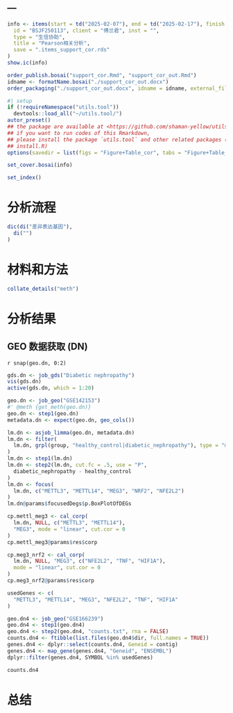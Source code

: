 ---
---

```r
info <- items(start = td("2025-02-07"), end = td("2025-02-17"), finish = td("2025-02-17"),
  id = "BSJF250113", client = "傅兰君", inst = "",
  type = "生信协助",
  title = "Pearson相关分析",
  save = ".items_support_cor.rds"
)
show.ic(info)

order_publish.bosai("support_cor.Rmd", "support_cor_out.Rmd")
idname <- formatName.bosai("./support_cor_out.docx")
order_packaging("./support_cor_out.docx", idname = idname, external_file = NULL)
```

```r
#| setup
if (!requireNamespace("utils.tool"))
  devtools::load_all("~/utils.tool/")
autor_preset()
## the package are available at <https://github.com/shaman-yellow/utils.tool>
## if you want to run codes of this Rmarkdown,
## please install the package `utils.tool` and other related packages (run
## install.R)
options(savedir = list(figs = "Figure+Table_cor", tabs = "Figure+Table_cor"))
```

```r
set_cover.bosai(info)
```

```r
set_index()
```

# 分析流程 {#abstract}

```r
dic(di("差异表达基因"),
  di("")
)
```

# 材料和方法 {#introduction}

```r
collate_details("meth")
```

# 分析结果 {#workflow}

## GEO 数据获取 (DN)

`r snap(geo.dn, 0:2)`

```r
gds.dn <- job_gds("Diabetic nephropathy")
vis(gds.dn)
active(gds.dn, which = 1:20)

geo.dn <- job_geo("GSE142153")
#' @meth {get_meth(geo.dn)}
geo.dn <- step1(geo.dn)
metadata.dn <- expect(geo.dn, geo_cols())
```

```r
lm.dn <- asjob_limma(geo.dn, metadata.dn)
lm.dn <- filter(
  lm.dn, grpl(group, "healthy_control|diabetic_nephropathy"), type = "metadata"
)
lm.dn <- step1(lm.dn)
lm.dn <- step2(lm.dn, cut.fc = .5, use = "P",
  diabetic_nephropathy - healthy_control
)
lm.dn <- focus(
  lm.dn, c("METTL3", "METTL14", "MEG3", "NRF2", "NFE2L2")
)
lm.dn@params$focusedDegs$p.BoxPlotOfDEGs

cp.mettl_meg3 <- cal_corp(
  lm.dn, NULL, c("METTL3", "METTL14"), 
  "MEG3", mode = "linear", cut.cor = 0
)
cp.mettl_meg3@params$res$corp

cp.meg3_nrf2 <- cal_corp(
  lm.dn, NULL, "MEG3", c("NFE2L2", "TNF", "HIF1A"),
  mode = "linear", cut.cor = 0
)
cp.meg3_nrf2@params$res$corp

usedGenes <- c(
  "METTL3", "METTL14", "MEG3", "NFE2L2", "TNF", "HIF1A"
)
```

```r
geo.dn4 <- job_geo("GSE166239")
geo.dn4 <- step1(geo.dn4)
geo.dn4 <- step2(geo.dn4, "counts.txt", rna = FALSE)
counts.dn4 <- ftibble(list.files(geo.dn4$dir, full.names = TRUE))
genes.dn4 <- dplyr::select(counts.dn4, Geneid = contig)
genes.dn4 <- map_gene(genes.dn4, "Geneid", "ENSEMBL")
dplyr::filter(genes.dn4, SYMBOL %in% usedGenes)

counts.dn4
```

# 总结 {#conclusion}

